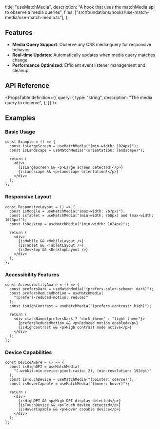   title: "useMatchMedia",
  description: "A hook that uses the matchMedia api to observe a media queries",
  files: ["src/foundations/hooks/use-match-media/use-match-media.ts"],
};

## Features

- **Media Query Support**: Observe any CSS media query for responsive behavior
- **Real-time Updates**: Automatically updates when media query matches change
- **Performance Optimized**: Efficient event listener management and cleanup

## API Reference

<PropsTable
  definition={{
    query: {
      type: "string",
      description: "The media query to observe",
    },
  }}
/>

## Examples

### Basic Usage

```tsx
const Example = () => {
  const isLargeScreen = useMatchMedia("(min-width: 1024px)");
  const isLandscape = useMatchMedia("(orientation: landscape)");

  return (
    <div>
      {isLargeScreen && <p>Large screen detected!</p>}
      {isLandscape && <p>Landscape orientation!</p>}
    </div>
  );
};
```

### Responsive Layout

```tsx
const ResponsiveLayout = () => {
  const isMobile = useMatchMedia("(max-width: 767px)");
  const isTablet = useMatchMedia("(min-width: 768px) and (max-width: 1023px)");
  const isDesktop = useMatchMedia("(min-width: 1024px)");

  return (
    <div>
      {isMobile && <MobileLayout />}
      {isTablet && <TabletLayout />}
      {isDesktop && <DesktopLayout />}
    </div>
  );
};
```

### Accessibility Features

```tsx
const AccessibilityAware = () => {
  const prefersDark = useMatchMedia("(prefers-color-scheme: dark)");
  const prefersReducedMotion = useMatchMedia(
    "(prefers-reduced-motion: reduce)"
  );
  const isHighContrast = useMatchMedia("(prefers-contrast: high)");

  return (
    <div className={prefersDark ? "dark-theme" : "light-theme"}>
      {prefersReducedMotion && <p>Reduced motion enabled</p>}
      {isHighContrast && <p>High contrast mode active</p>}
    </div>
  );
};
```

### Device Capabilities

```tsx
const DeviceAware = () => {
  const isHighDPI = useMatchMedia(
    "(-webkit-min-device-pixel-ratio: 2), (min-resolution: 192dpi)"
  );
  const isTouchDevice = useMatchMedia("(pointer: coarse)");
  const isHoverCapable = useMatchMedia("(hover: hover)");

  return (
    <div>
      {isHighDPI && <p>High DPI display detected</p>}
      {isTouchDevice && <p>Touch device detected</p>}
      {isHoverCapable && <p>Hover capable device</p>}
    </div>
  );
};
```
